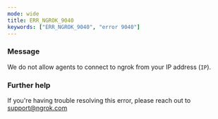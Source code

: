 ```yaml
---
mode: wide
title: ERR_NGROK_9040
keywords: ["ERR_NGROK_9040", "error 9040"]
---
```



### Message

We do not allow agents to connect to ngrok from your IP address (`IP`).

<ErrorDetails />

### Further help

If you're having trouble resolving this error, please reach out to [support@ngrok.com](mailto:support@ngrok.com?subject=Help%20with%20ERR_NGROK_9040)
